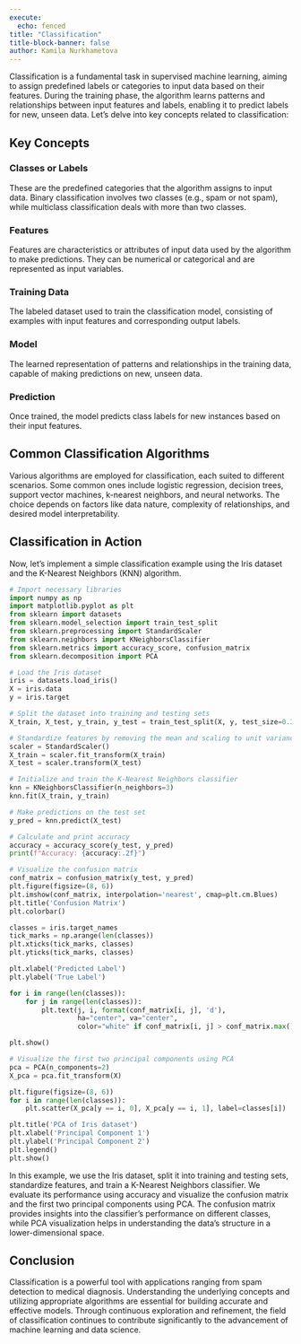 ```yaml
---
execute:
  echo: fenced
title: "Classification"
title-block-banner: false
author: Kamila Nurkhametova
---
```


Classification is a fundamental task in supervised machine learning, aiming to assign predefined labels or categories to input data based on their features. During the training phase, the algorithm learns patterns and relationships between input features and labels, enabling it to predict labels for new, unseen data. Let's delve into key concepts related to classification:

## Key Concepts

### Classes or Labels
These are the predefined categories that the algorithm assigns to input data. Binary classification involves two classes (e.g., spam or not spam), while multiclass classification deals with more than two classes.

### Features
Features are characteristics or attributes of input data used by the algorithm to make predictions. They can be numerical or categorical and are represented as input variables.

### Training Data
The labeled dataset used to train the classification model, consisting of examples with input features and corresponding output labels.

### Model
The learned representation of patterns and relationships in the training data, capable of making predictions on new, unseen data.

### Prediction
Once trained, the model predicts class labels for new instances based on their input features.

## Common Classification Algorithms

Various algorithms are employed for classification, each suited to different scenarios. Some common ones include logistic regression, decision trees, support vector machines, k-nearest neighbors, and neural networks. The choice depends on factors like data nature, complexity of relationships, and desired model interpretability.

## Classification in Action

Now, let's implement a simple classification example using the Iris dataset and the K-Nearest Neighbors (KNN) algorithm.

```python
# Import necessary libraries
import numpy as np
import matplotlib.pyplot as plt
from sklearn import datasets
from sklearn.model_selection import train_test_split
from sklearn.preprocessing import StandardScaler
from sklearn.neighbors import KNeighborsClassifier
from sklearn.metrics import accuracy_score, confusion_matrix
from sklearn.decomposition import PCA

# Load the Iris dataset
iris = datasets.load_iris()
X = iris.data
y = iris.target

# Split the dataset into training and testing sets
X_train, X_test, y_train, y_test = train_test_split(X, y, test_size=0.3, random_state=42)

# Standardize features by removing the mean and scaling to unit variance
scaler = StandardScaler()
X_train = scaler.fit_transform(X_train)
X_test = scaler.transform(X_test)

# Initialize and train the K-Nearest Neighbors classifier
knn = KNeighborsClassifier(n_neighbors=3)
knn.fit(X_train, y_train)

# Make predictions on the test set
y_pred = knn.predict(X_test)

# Calculate and print accuracy
accuracy = accuracy_score(y_test, y_pred)
print(f"Accuracy: {accuracy:.2f}")

# Visualize the confusion matrix
conf_matrix = confusion_matrix(y_test, y_pred)
plt.figure(figsize=(8, 6))
plt.imshow(conf_matrix, interpolation='nearest', cmap=plt.cm.Blues)
plt.title('Confusion Matrix')
plt.colorbar()

classes = iris.target_names
tick_marks = np.arange(len(classes))
plt.xticks(tick_marks, classes)
plt.yticks(tick_marks, classes)

plt.xlabel('Predicted Label')
plt.ylabel('True Label')

for i in range(len(classes)):
    for j in range(len(classes)):
        plt.text(j, i, format(conf_matrix[i, j], 'd'),
                 ha="center", va="center",
                 color="white" if conf_matrix[i, j] > conf_matrix.max() / 2. else "black")

plt.show()

# Visualize the first two principal components using PCA
pca = PCA(n_components=2)
X_pca = pca.fit_transform(X)

plt.figure(figsize=(8, 6))
for i in range(len(classes)):
    plt.scatter(X_pca[y == i, 0], X_pca[y == i, 1], label=classes[i])

plt.title('PCA of Iris dataset')
plt.xlabel('Principal Component 1')
plt.ylabel('Principal Component 2')
plt.legend()
plt.show()

```

In this example, we use the Iris dataset, split it into training and testing sets, standardize features, and train a K-Nearest Neighbors classifier. We evaluate its performance using accuracy and visualize the confusion matrix and the first two principal components using PCA. The confusion matrix provides insights into the classifier's performance on different classes, while PCA visualization helps in understanding the data's structure in a lower-dimensional space.

## Conclusion

Classification is a powerful tool with applications ranging from spam detection to medical diagnosis. Understanding the underlying concepts and utilizing appropriate algorithms are essential for building accurate and effective models. Through continuous exploration and refinement, the field of classification continues to contribute significantly to the advancement of machine learning and data science.